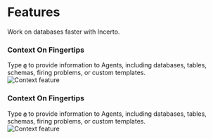 
# Features

Work on databases faster with Incerto.

### Context On Fingertips

<div className="grid grid-cols-1 md:grid-cols-2 gap-8 my-4">
  <div>
  <div></div>
  <div>Type <strong><code>@</code></strong> to provide information to Agents, including databases, tables, schemas, firing problems, or custom templates.</div>
  </div>
  <div>
    <div className="border border-gray-300 rounded-lg p-2">
      <Image
        src="/add-a-database.png"
        alt="Context feature"
        width={800}
        height={600}
        className="rounded-lg w-full h-auto"
        priority
      />
    </div>
  </div>
</div>

### Context On Fingertips

<div className="grid grid-cols-1 md:grid-cols-2 gap-8 my-8">
  <div>
    Type <strong><code>@</code></strong> to provide information to Agents, including databases, tables, schemas, firing problems, or custom templates.
  </div>
  <div>
    <div className="border border-gray-300 rounded-lg p-2">
      <Image
        src="/add-a-database.png"
        alt="Context feature"
        width={800}
        height={600}
        className="rounded-lg w-full h-auto"
        priority
      />
    </div>
  </div>
</div>
